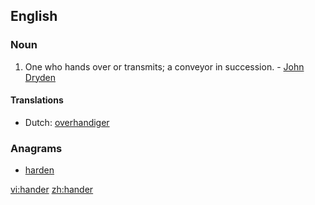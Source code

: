 ==English==

===Noun===
{{en-noun}}

# One who hands over or transmits; a conveyor in succession. - [[w:John Dryden|John Dryden]]

====Translations====
{{trans-top|a conveyor in succession}}
* Dutch: [[overhandiger]]
{{trans-mid}}
{{trans-bottom}}

===Anagrams===
* [[harden#English|harden]]

[[vi:hander]]
[[zh:hander]]